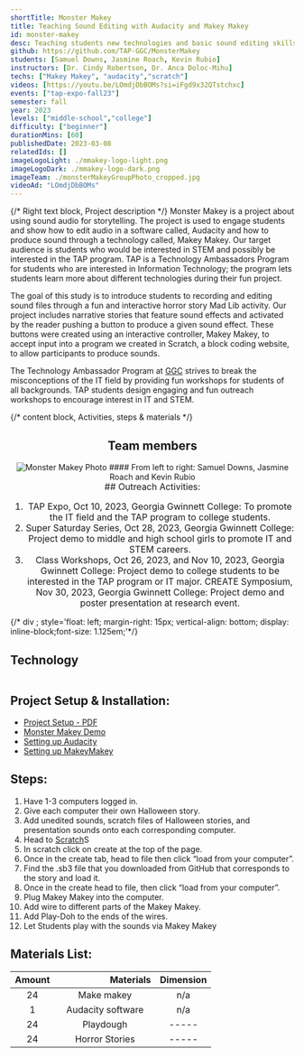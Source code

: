 ```yaml
---
shortTitle: Monster Makey
title: Teaching Sound Editing with Audacity and Makey Makey
id: monster-makey
desc: Teaching students new technologies and basic sound editing skills with Audacity and Makey Makey.
github: https://github.com/TAP-GGC/MonsterMakey
students: [Samuel Downs, Jasmine Roach, Kevin Rubio]
instructors: [Dr. Cindy Robertson, Dr. Anca Doloc-Mihu]
techs: ["Makey Makey", "audacity","scratch"]
videos: [https://youtu.be/LOmdjDbBOMs?si=iFgd9x32QTstchxc]
events: ["tap-expo-fall23"]
semester: fall
year: 2023
levels: ["middle-school","college"]
difficulty: ["beginner"]
durationMins: [60]
publishedDate: 2023-03-08
relatedIds: []
imageLogoLight: ./mmakey-logo-light.png
imageLogoDark: ./mmakey-logo-dark.png
imageTeam: ./monsterMakeyGroupPhoto_cropped.jpg
videoAd: "LOmdjDbBOMs"
---
```


{/* Right text block, Project description */}
Monster Makey is a project about using sound audio for storytelling. The project is used to engage students and show how to edit audio in a software called, Audacity and how to produce sound through a technology called, Makey Makey. Our target audience is students who would be interested in STEM and possibly be interested in the TAP program. TAP is a Technology Ambassadors Program for students who are interested in Information Technology; the program lets students learn more about different technologies during their fun project.

The goal of this study is to introduce students to recording and editing sound files through a fun and interactive horror story Mad Lib activity. Our project includes narrative stories that feature sound effects and activated by the reader pushing a button to produce a given sound effect. These buttons were created using an interactive controller, Makey Makey, to accept input into a program we created in Scratch, a block coding website, to allow participants to produce sounds.

The Technology Ambassador Program at [GGC](http://www.ggc.edu/tap) strives to break the misconceptions of the IT field by providing fun workshops for students of all backgrounds. TAP students design engaging and fun outreach workshops to encourage interest in IT and STEM.

{/* content block, Activities, steps & materials */}

<div style="text-align:center;">

## Team members
<Image src={monsterMakeyGroupPhoto} alt="Monster Makey Photo" />
#### From left to right: Samuel Downs, Jasmine Roach and Kevin Rubio
<br />
</div>

<div style="text-align: center; justify-content: center; font-size: 1.125em;">
## Outreach Activities:

1. TAP Expo, Oct 10, 2023, Georgia Gwinnett College: To promote the IT field and the TAP program to college students.
2. Super Saturday Series, Oct 28, 2023, Georgia Gwinnett College: Project demo to middle and high school girls to promote IT and STEM careers.
3. Class Workshops, Oct 26, 2023, and Nov 10, 2023, Georgia Gwinnett College: Project demo to college students to be interested in the TAP program or IT major.
CREATE Symposium, Nov 30, 2023, Georgia Gwinnett College: Project demo and poster presentation at research event.

</div>

{/* div ; style='float: left; margin-right: 15px; vertical-align: bottom; display: inline-block;font-size: 1.125em;'*/}


## Technology
<div style='text-align:center; display: flex; justify-content: center; font-size: 1.25em'>
<Logo src= {makeysetup.src} alt="Makey Makey Setup"/>
<Logo src= {scratchImage.src} alt="Scratch Sample" />
<Logo src={audacitylogo.src} alt="Audacity Logo " link="https://www.audacityteam.org/" />
</div>

## Project Setup & Installation:
- [Project Setup - PDF]()
- [Monster Makey Demo]()
- [Setting up Audacity](https://youtu.be/4wJp5NOrG9k?si=dEqANhYFEeGXihak)
- [Setting up MakeyMakey](https://youtu.be/4wJp5NOrG9k?si=FoocFZtp1U397QPP)


<div class="flex flex-row flex-wrap">
<div style="flex: 1; min-width: 25em;">

## Steps:

1. Have 1-3 computers logged in.
2. Give each computer their own Halloween story.
3. Add unedited sounds, scratch files of Halloween stories, and presentation sounds onto each corresponding computer.
4. Head to [Scratch](https://scratch.mit.edu)S
5. In scratch click on create at the top of the page.
6. Once in the create tab, head to file then click “load from your computer”.
7. Find the .sb3 file that you downloaded from GitHub that corresponds to the
story and load it.
8. Once in the create head to file, then click “load from your computer”.
9. Plug Makey Makey into the computer.
10. Add wire to different parts of the Makey Makey.
11. Add Play-Doh to the ends of the wires.
12. Let Students play with the sounds via Makey Makey

</div>

<div style="flex: 1; min-width: 25em;">

## Materials List:

| Amount |&nbsp;&nbsp;&nbsp;&nbsp;&nbsp;&nbsp;&nbsp;&nbsp;&nbsp;&nbsp;&nbsp;&nbsp;&nbsp;&nbsp;&nbsp;&nbsp;&nbsp;&nbsp;&nbsp;&nbsp; Materials | Dimension |
| :----: | :----: | :----: |
| 24 | Make makey | n/a |
| 1 | Audacity software | n/a |
| 24 | Playdough | ----- |
| 24 | Horror Stories | ----- |

</div>
</div>